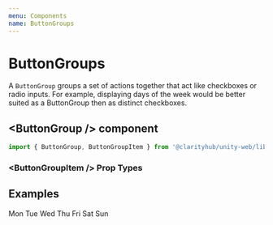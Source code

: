 ```yaml
---
menu: Components
name: ButtonGroups
---
```



# ButtonGroups

A `ButtonGroup` groups a set of actions together that act like checkboxes or
radio inputs. For example, displaying days of the week would be better suited
as a ButtonGroup then as distinct checkboxes. 

## \<ButtonGroup /\> component

```js
import { ButtonGroup, ButtonGroupItem } from '@clarityhub/unity-web/lib/components/Buttons';
```

### \<ButtonGroupItem /\> Prop Types

<PropsTable of={ButtonGroupItem} />

## Examples

<Playground>
    <ButtonGroup>
        <ButtonGroupItem>Mon</ButtonGroupItem>
        <ButtonGroupItem selected>Tue</ButtonGroupItem>
        <ButtonGroupItem>Wed</ButtonGroupItem>
        <ButtonGroupItem>Thu</ButtonGroupItem>
        <ButtonGroupItem selected>Fri</ButtonGroupItem>
        <ButtonGroupItem>Sat</ButtonGroupItem>
        <ButtonGroupItem>Sun</ButtonGroupItem>
    </ButtonGroup>
</Playground>